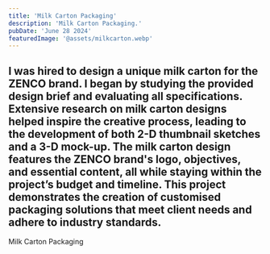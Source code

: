 ```yaml
---
title: 'Milk Carton Packaging'
description: 'Milk Carton Packaging.'
pubDate: 'June 28 2024'
featuredImage: '@assets/milkcarton.webp'
---
```

I was hired to design a unique milk carton for the ZENCO brand. I began by studying the provided design brief and evaluating all specifications. Extensive research on milk carton designs helped inspire the creative process, leading to the development of both 2-D thumbnail sketches and a 3-D mock-up.
The milk carton design features the ZENCO brand's logo, objectives, and essential content, all while staying within the project’s budget and timeline. This project demonstrates the creation of customised packaging solutions that meet client needs and adhere to industry standards.
---




<ProjectImage path={image1} alt="Milk Carton Packagingd"/>
<ProjectImage path={image2} alt="Milk Carton Packaging"/>


Milk Carton Packaging 
